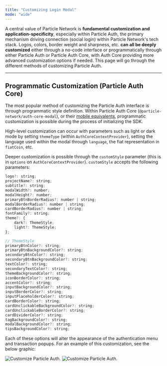 ```yaml
---
title: "Customizing Login Modal"
mode: "wide"
---
```


A central value of Particle Network is **fundamental customization and application-specificity**, especially within Particle Auth, the primary mechanism driving connection (social login) within Particle Network's tech stack. Logos, colors, border weight and sharpness, etc. **can all be deeply customized** either through a no-code interface or programmatically through either Particle Auth or Particle Auth Core, with Auth Core providing more advanced customization options if needed. This page will go through the different methods of customizing Particle Auth.

***

## Programmatic Customization (Particle Auth Core)

The most popular method of customizing the Particle Auth interface is through programmatic style definition. Within Particle Auth Core (`@particle-network/auth-core-modal`), or their [mobile equivalents](/guides/quickstart/waas/mobile-quickstart), programmatic customization is possible during the process of initializing the SDK.

High-level customization can occur with parameters such as light or dark mode by setting `themeType` (within `AuthCoreContextProvider`), setting the language used within the modal through `language`,  the fiat representation in `fiatCoin`, etc.

Deeper customization is possible through the `customStyle` parameter (this is in `options` on `AuthCoreContextProvider`). `customStyle` accepts the following parameters:

```javascript customStyle
logo?: string;
projectName?: string;
subtitle?: string;
modalWidth?: number;
modalHeight?: number;
primaryBtnBorderRadius?: number | string;
modalBorderRadius?: number | string;
cardBorderRadius?: number | string;
fontFamily?: string;
theme?: {
	dark?: ThemeStyle;
	light?: ThemeStyle;
};

// ThemeStyle
primaryBtnColor?: string;
primaryBtnBackgroundColor?: string;
secondaryBtnColor?: string;
secondaryBtnBackgroundColor?: string;
textColor?: string;
secondaryTextColor?: string;
themeBackgroundColor?: string;
iconBorderColor?: string;
accentColor?: string;
inputBackgroundColor?: string;
inputBorderColor?: string;
inputPlaceholderColor?: string;
cardBorderColor?: string;
cardUnclickableBackgroundColor?: string;
cardUnclickableBorderColor?: string;
cardDividerColor?: string;
tagBackgroundColor?: string;
modalBackgroundColor?: string;
tipsBackgroundColor?: string;
```

Each of these options will alter the appearance of the authentication menu and transaction popups. For an example of this customization, see the below graphic:

<div className="flex justify-center">
<img
  className="block h-64 dark:hidden"
  src="/guides/quickstart/customization/images/custom-auth.png"
  alt="Customize Particle Auth."
/>
<img
  className="hidden h-64 dark:block"
  src="/guides/quickstart/customization/images/custom-auth.png"
  alt="Customize Particle Auth."
/>
</div>
